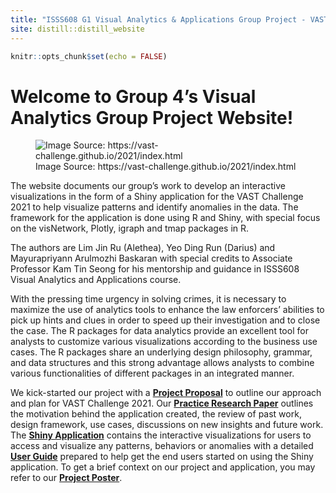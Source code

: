 ```yaml
---
title: "ISSS608 G1 Visual Analytics & Applications Group Project - VAST Challenge 2021"
site: distill::distill_website
---
```


```r
knitr::opts_chunk$set(echo = FALSE)
```

# Welcome to Group 4's Visual Analytics Group Project Website!

![Image Source: https://vast-challenge.github.io/2021/index.html](images/vastchallenge2021.jpg)

The website documents our group's work to develop an interactive visualizations in the form of a Shiny application for the VAST Challenge 2021 to help visualize patterns and identify anomalies in the data. The framework for the application is done using R and Shiny, with special focus on the visNetwork, Plotly, igraph and tmap packages in R.

The authors are Lim Jin Ru (Alethea), Yeo Ding Run (Darius) and Mayurapriyann Arulmozhi Baskaran with special credits to Associate Professor Kam Tin Seong for his mentorship and guidance in ISSS608 Visual Analytics and Applications course.

With the pressing time urgency in solving crimes, it is necessary to maximize the use of analytics tools to enhance the law enforcers’ abilities to pick up hints and clues in order to speed up their investigation and to close the case. The R packages for data analytics provide an excellent tool for analysts to customize various visualizations according to the business use cases. The R packages share an underlying design philosophy, grammar, and data structures and this strong advantage allows analysts to combine various functionalities of different packages in an integrated manner.

We kick-started our project with a **[Project Proposal](ProjectProposal.html)** to outline our approach and plan for VAST Challenge 2021. Our **[Practice Research Paper](PracticeResearchPaper.html)** outlines the motivation behind the application created, the review of past work, design framework, use cases, discussions on new insights and future work. The **[Shiny Application](ShinyApp.html)** contains the interactive visualizations for users to access and visualize any patterns, behaviors or anomalies with a detailed **[User Guide](UserGuide.html)** prepared to help get the end users started on using the Shiny application. To get a brief context on our project and application, you may refer to our **[Project Poster](ProjectPoster.html)**.